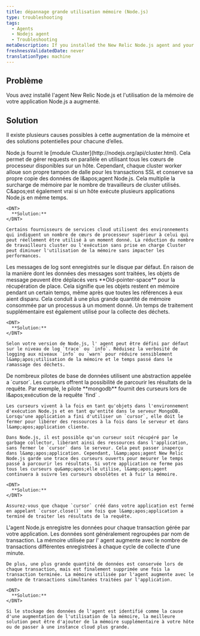 ```yaml
---
title: dépannage grande utilisation mémoire (Node.js)
type: troubleshooting
tags:
  - Agents
  - Nodejs agent
  - Troubleshooting
metaDescription: If you installed the New Relic Node.js agent and your application's memory usage increases read this troubleshooting doc for potential causes and solutions.
freshnessValidatedDate: never
translationType: machine
---
```


## Problème

Vous avez installé l'agent New Relic Node.js et l'utilisation de la mémoire de votre application Node.js a augmenté.

## Solution

Il existe plusieurs causes possibles à cette augmentation de la mémoire et des solutions potentielles pour chacune d’elles.

<CollapserGroup>
  <Collapser id="cluster" title="Augmentation causée par les allocations de blocs de travail en cluster">
    Node.js fournit le [module Cluster](http://nodejs.org/api/cluster.html). Cela permet de gérer requests en parallèle en utilisant tous les cœurs de processeur disponibles sur un hôte. Cependant, chaque cluster worker alloue son propre tampon de dalle pour les transactions SSL et conserve sa propre copie des données de l&amp;apos;agent Node.js. Cela multiplie la surcharge de mémoire par le nombre de travailleurs de cluster utilisés. C&amp;apos;est également vrai si un hôte exécute plusieurs applications Node.js en même temps.

    <DNT>
      **Solution:**
    </DNT>

    Certains fournisseurs de services cloud utilisent des environnements qui indiquent un nombre de cœurs de processeur supérieur à celui qui peut réellement être utilisé à un moment donné. La réduction du nombre de travailleurs cluster ou l'exécution sans prise en charge Cluster peut diminuer l'utilisation de la mémoire sans impacter les performances.
  </Collapser>

  <Collapser id="log" title="Augmentation causée par le message de log stocké sur le disque">
    Les messages de log sont enregistrés sur le disque par défaut. En raison de la manière dont les données des messages sont traitées, les objets de message peuvent être déplacés vers <DNT>**Old-pointer-space**</DNT> pour la récupération de place. Cela signifie que les objets restent en mémoire pendant un certain temps, même après que toutes les références à eux aient disparu. Cela conduit à une plus grande quantité de mémoire consommée par un processus à un moment donné. Un temps de traitement supplémentaire est également utilisé pour la collecte des déchets.

    <DNT>
      **Solution:**
    </DNT>

    Selon votre version de Node.js, l' agent peut être défini par défaut sur le niveau de log `trace` ou `info`. Réduisez la verbosité de logging aux niveaux `info` ou `warn` pour réduire sensiblement l&amp;apos;utilisation de la mémoire et le temps passé dans le ramassage des déchets.
  </Collapser>

  <Collapser id="mongo" title="Augmentation causée par des fuites de curseurs MongoDB">
    De nombreux pilotes de base de données utilisent une abstraction appelée a `cursor`. Les curseurs offrent la possibilité de parcourir les résultats de la requête. Par exemple, le pilote <DNT>**mongodb**</DNT> fournit des curseurs lors de l&amp;apos;exécution de la requête `find` .

    Les curseurs vivent à la fois en tant qu'objets dans l'environnement d'exécution Node.js et en tant qu'entité dans le serveur MongoDB. Lorsqu'une application a fini d'utiliser un `cursor`, elle doit le fermer pour libérer des ressources à la fois dans le serveur et dans l&amp;apos;application cliente.

    Dans Node.js, il est possible qu'un curseur soit récupéré par le garbage collector, libérant ainsi des ressources dans l'application, sans fermer le `cursor` dans le serveur. Cela peut passer inaperçu dans l&amp;apos;application. Cependant, l&amp;apos;agent New Relic Node.js garde une trace des curseurs ouverts pour mesurer le temps passé à parcourir les résultats. Si votre application ne ferme pas tous les curseurs qu&amp;apos;elle utilise, l&amp;apos;agent continuera à suivre les curseurs obsolètes et à fuir la mémoire.

    <DNT>
      **Solution:**
    </DNT>

    Assurez-vous que chaque `cursor` créé dans votre application est fermé en appelant `cursor.close()` une fois que l&amp;apos;application a terminé de traiter les résultats de la requête.
  </Collapser>

  <Collapser id="agent" title="Augmentation causée par le stockage des données agent">
    L'agent Node.js enregistre les données pour chaque transaction gérée par votre application. Les données sont généralement regroupées par nom de transaction. La mémoire utilisée par l' agent augmente avec le nombre de transactions différentes enregistrées à chaque cycle de collecte d'une minute.

    De plus, une plus grande quantité de données est conservée lors de chaque transaction, mais est finalement supprimée une fois la transaction terminée. La mémoire utilisée par l'agent augmente avec le nombre de transactions simultanées traitées par l'application.

    <DNT>
      **Solution:**
    </DNT>

    Si le stockage des données de l'agent est identifié comme la cause d'une augmentation de l'utilisation de la mémoire, la meilleure solution peut être d'ajouter de la mémoire supplémentaire à votre hôte ou de passer à une instance cloud plus grande.
  </Collapser>
</CollapserGroup>